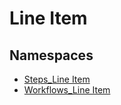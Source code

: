 
# Line Item

## Namespaces

- [Steps\_Line Item](../core_flows.Steps_Line_Item/page.mdx)
- [Workflows\_Line Item](../core_flows.Workflows_Line_Item/page.mdx)
